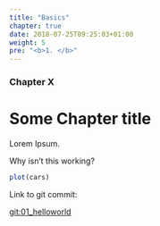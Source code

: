 ```yaml
---
title: "Basics"
chapter: true
date: 2018-07-25T09:25:03+01:00
weight: 5
pre: "<b>1. </b>"
---
```


### Chapter X

# Some Chapter title

Lorem Ipsum.

Why isn't this working?

```r
plot(cars)
```

Link to git commit:

[git:01_helloworld]()



